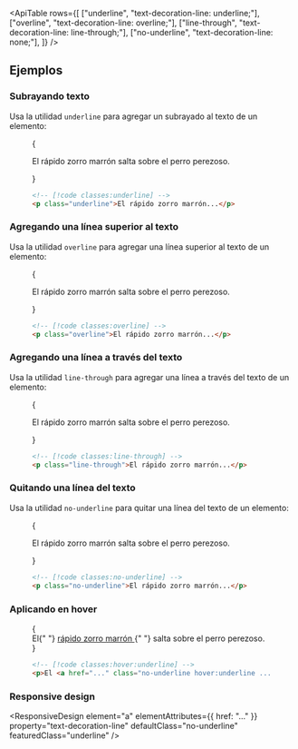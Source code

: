 

<ApiTable
  rows={[
    ["underline", "text-decoration-line: underline;"],
    ["overline", "text-decoration-line: overline;"],
    ["line-through", "text-decoration-line: line-through;"],
    ["no-underline", "text-decoration-line: none;"],
  ]}
/>

## Ejemplos

### Subrayando texto

Usa la utilidad `underline` para agregar un subrayado al texto de un elemento:

<Figure>

<Example>
  {
    <p className="text-center text-lg font-medium text-gray-900 underline dark:text-gray-200">
      El rápido zorro marrón salta sobre el perro perezoso.
    </p>
  }
</Example>

```html
<!-- [!code classes:underline] -->
<p class="underline">El rápido zorro marrón...</p>
```

</Figure>

### Agregando una línea superior al texto

Usa la utilidad `overline` para agregar una línea superior al texto de un elemento:

<Figure>

<Example>
  {
    <p className="text-center text-lg font-medium text-gray-900 overline dark:text-gray-200">
      El rápido zorro marrón salta sobre el perro perezoso.
    </p>
  }
</Example>

```html
<!-- [!code classes:overline] -->
<p class="overline">El rápido zorro marrón...</p>
```

</Figure>

### Agregando una línea a través del texto

Usa la utilidad `line-through` para agregar una línea a través del texto de un elemento:

<Figure>

<Example>
  {
    <p className="text-center text-lg font-medium text-gray-900 line-through dark:text-gray-200">
      El rápido zorro marrón salta sobre el perro perezoso.
    </p>
  }
</Example>

```html
<!-- [!code classes:line-through] -->
<p class="line-through">El rápido zorro marrón...</p>
```

</Figure>

### Quitando una línea del texto

Usa la utilidad `no-underline` para quitar una línea del texto de un elemento:

<Figure>

<Example>
  {
    <p className="text-center text-lg font-medium text-gray-900 no-underline dark:text-gray-200">
      El rápido zorro marrón salta sobre el perro perezoso.
    </p>
  }
</Example>

```html
<!-- [!code classes:no-underline] -->
<p class="no-underline">El rápido zorro marrón...</p>
```

</Figure>

### Aplicando en hover

<TargetingSpecificStates property="text-decoration-line">

<Figure hint="Pasa el cursor sobre el texto para ver el comportamiento esperado">

<Example>
  {
    <div className="text-center text-lg font-medium text-gray-900 no-underline dark:text-gray-200">
      El{" "}
      <a
        href="https://en.wikipedia.org/wiki/The_quick_brown_fox_jumps_over_the_lazy_dog"
        target="blank"
        className="text-sky-600 no-underline hover:underline dark:text-sky-400"
      >
        rápido zorro marrón
      </a>{" "}
      salta sobre el perro perezoso.
    </div>
  }
</Example>

```html
<!-- [!code classes:hover:underline] -->
<p>El <a href="..." class="no-underline hover:underline ...">rápido zorro marrón</a> salta sobre el perro perezoso.</p>
```

</Figure>

</TargetingSpecificStates>

### Responsive design

<ResponsiveDesign
  element="a"
  elementAttributes={{ href: "..." }}
  property="text-decoration-line"
  defaultClass="no-underline"
  featuredClass="underline"
/>
